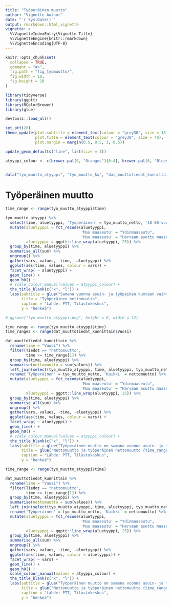 ```yaml
---
title: "Työperäinen muutto"
author: "Vignette Author"
date: "`r Sys.Date()`"
output: rmarkdown::html_vignette
vignette: >
  %\VignetteIndexEntry{Vignette Title}
  %\VignetteEngine{knitr::rmarkdown}
  %\VignetteEncoding{UTF-8}
---
```


```r
knitr::opts_chunk$set(
  collapse = TRUE,
  comment = "#>",
  fig.path = "fig_tyomuutto/",
  fig.width = 18,
  fig.height = 10
)

library(tidyverse)
library(ggptt)
library(RColorBrewer)
library(glue)

devtools::load_all()

set_ptt(28)
theme_update(plot.subtitle = element_text(colour = "grey30", size = 18), 
             plot.title = element_text(colour = "grey30", size = 40),
             plot.margin = margin(0.5, 0.5, 3, 0.5))

update_geom_defaults("line", list(size = 3))

atyyppi_colour <- c(brewer.pal(6, "Oranges")[6:4], brewer.pal(6, "Blues")[6:5] , brewer.pal(6, "Greens")[6:5])



```

```r
data("tyo_muutto_atyyppi", "tyo_muutto_ku", "dat_muuttotiedot_kunnittain")


```

# Työperäinen muutto

```r


time_range <- range(tyo_muutto_atyyppi$time)

tyo_muutto_atyyppi %>% 
  select(time, aluetyyppi, 'Työperäinen' = tyo_muutto_netto, '18-80-vuotiaat' = tmuutto_netto) %>% 
  mutate(aluetyyppi = fct_recode(aluetyyppi, 
                                 'Muu maaseutu' = "Ydinmaaseutu",
                                 'Muu maaseutu' = "Harvaan asuttu maaseutu"),
         aluetyyppi = ggptt::line_wrap(aluetyyppi, 25)) %>% 
  group_by(time, aluetyyppi) %>% 
  summarise_all(sum) %>% 
  ungroup() %>% 
  gather(vars, values, -time, -aluetyyppi) %>% 
  ggplot(aes(time, values, colour = vars)) +
  facet_wrap( ~ aluetyyppi) +
  geom_line() +
  geom_h0() +
  # scale_colour_manual(values = atyyppi_colour) +
  the_title_blank(c("x", "l")) +
  labs(subtitle = glue("Samana vuonna asuin- ja työpaikan kuntaan vaihtaneiden ja 18-80-vuotiaiden nettomuutto vuosina {time_range[1]}-{time_range[2]}."),
       title = "Työperäinen nettomuutto",
       caption = "Lähde: PTT, Tilastokeskus",
       y = "henkeä")

# ggsave("tyo_muutto_atyyppi.png", height = 6, width = 12)  

```


```r

time_range <- range(tyo_muutto_atyyppi$time)
time_range2 <- range(dat_muuttotiedot_kunnittain$Vuosi)

dat_muuttotiedot_kunnittain %>%
  rename(time = "Vuosi") %>% 
  filter(Tiedot == "nettomuutto",
         time >= time_range[1]) %>% 
  group_by(time, aluetyyppi) %>% 
  summarise(nettomuutto = sum(values)) %>% 
  left_join(select(tyo_muutto_atyyppi, time, aluetyyppi, tyo_muutto_netto), by = c("time", "aluetyyppi")) %>% 
  rename('Työperäinen' = tyo_muutto_netto, 'Kaikki' = nettomuutto) %>% 
  mutate(aluetyyppi = fct_recode(aluetyyppi, 
                                 'Muu maaseutu' = "Ydinmaaseutu",
                                 'Muu maaseutu' = "Harvaan asuttu maaseutu"),
         aluetyyppi = ggptt::line_wrap(aluetyyppi, 25)) %>% 
  group_by(time, aluetyyppi) %>% 
  summarise_all(sum) %>% 
  ungroup() %>% 
  gather(vars, values, -time, -aluetyyppi) %>% 
  ggplot(aes(time, values, colour = vars)) +
  facet_wrap( ~ aluetyyppi) +
  geom_line() +
  geom_h0() +
  # scale_colour_manual(values = atyyppi_colour) +
  the_title_blank(c("x", "l")) +
  labs(subtitle = glue("Työperäinen muutto on samana vuonna asuin- ja työpaikan kuntaan vaihtaneiden muutto."),
       title = glue("Nettomuutto ja työperäinen nettomuutto {time_range[1]}-{time_range[2]}/{no_century(time_range2[2])}"),
       caption = "Lähde: PTT, Tilastokeskus",
       y = "henkeä")

```


```r

time_range <- range(tyo_muutto_atyyppi$time)

dat_muuttotiedot_kunnittain %>%
  rename(time = "Vuosi") %>% 
  filter(Tiedot == "nettomuutto",
         time >= time_range[1]) %>% 
  group_by(time, aluetyyppi) %>% 
  summarise(nettomuutto = sum(values)) %>% 
  left_join(select(tyo_muutto_atyyppi, time, aluetyyppi, tyo_muutto_netto), by = c("time", "aluetyyppi")) %>% 
  rename('Työperäinen' = tyo_muutto_netto, 'Kaikki' = nettomuutto) %>% 
  mutate(aluetyyppi = fct_recode(aluetyyppi, 
                                 'Muu maaseutu' = "Ydinmaaseutu",
                                 'Muu maaseutu' = "Harvaan asuttu maaseutu"),
         aluetyyppi = ggptt::line_wrap(aluetyyppi, 25)) %>% 
  group_by(time, aluetyyppi) %>% 
  summarise_all(sum) %>% 
  ungroup() %>% 
  gather(vars, values, -time, -aluetyyppi) %>% 
  ggplot(aes(time, values, colour = aluetyyppi)) +
  facet_wrap( ~ vars) +
  geom_line() +
  geom_h0() +
  scale_colour_manual(values = atyyppi_colour) +
  the_title_blank(c("x", "l")) +
  labs(subtitle = glue("Työperäinen muutto on samana vuonna asuin- ja työpaikan kuntaan vaihtaneiden muutto."),
       title = glue("Nettomuutto ja työperäinen nettomuutto {time_range[1]}-{time_range[2]}/{no_century(time_range2[2])}"),
       caption = "Lähde: PTT, Tilastokeskus",
       y = "henkeä")

```
